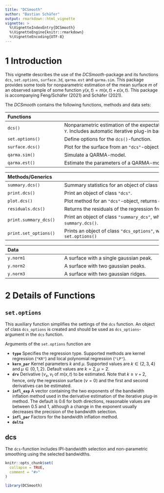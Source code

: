 ```yaml
---
title: "DCSmooth"
author: "Bastian Schäfer"
output: rmarkdown::html_vignette
vignette: >
  %\VignetteIndexEntry{DCSmooth}
  %\VignetteEngine{knitr::rmarkdown}
  %\VignetteEncoding{UTF-8}
---
```


# 1 Introduction

This vignette describes the use of the *DCSmooth*-package and its functions 
`dcs`, `set.options`, `surface.3d`, `qarma.est` and `qarma.sim`. This package
provides some tools for nonparametric estimation of the mean surface $m$ of an
observed sample of some function $y(x, t) = m(x, t) + \varepsilon(x, t)$. This 
package is accompanying Feng/Schäfer (2021) and Schäfer (2021).

The *DCSmooth* contains the following functions, methods and data sets:

| <span style="display: inline-block; width:170px">Functions</span>|<span style="display: inline-block; width:500px"> </span>|
|:-------------------|:--------------------------------------------------------|
| `dcs()`            | Nonparametric estimation of the expectation function of a matrix `Y`. Includes automatic iterative plug-in bandwidth selection.          |
| `set.options()`    | Define options for the `dcs()`-function.                |
| `surface.dcs()`    | Plot for the surface from an `"dcs"`-object.            |
| `qarma.sim()`      | Simulate a QARMA-model.                                 |
| `qarma.est()`      | Estimate the parameters of a QARMA-model.               |

| <span style="display: inline-block; width:170px">Methods/Generics</span>|<span style="display: inline-block; width:500px"> </span>|
|:-------------------|:--------------------------------------------------------|
| `summary.dcs()`    | Summary statistics for an object of class `"dcs"`.      |
| `print.dcs()`      | Print an object of class `"dcs"`.                       |
| `plot.dcs()`       | Plot method for an `"dcs"`-object, returns contour plot.|
| `residuals.dcs()`  | Returns the residuals of the regression from an `"dcs"`-object.|
| `print.summary_dcs()`| Print an object of class `"summary_dcs"`, which inherits from `summary.dcs()`.|
| `print.set_options()`| Prints an object of class `"dcs_options"`, which inherits from `set.options()` |

| <span style="display: inline-block; width:170px">Data</span>|<span style="display: inline-block; width:510px"> </span>|
|:-------------------|:--------------------------------------------------------|
| `y.norm1`          |  A surface with a single gaussian peak.                 |
| `y.norm2`          |  A surface with two gaussian peaks.                     |
| `y.norm3`          |  A surface with two gaussian ridges.                    |


# 2 Details of Functions

## `set.options`
This auxiliary function simplifies the settings of the `dcs` function. An object
of class `dcs_options` is created and should be used as `dcs_options`-argument 
in the `dcs` function.

Arguments of the `set.options` function are

* **`type`** Specifies the regression type. Supported methods are kernel regression (`"KR"`) and local polynomial regression (`"LP"`).
* **`kern_par`** Kernel parameters $k$ and $\mu$. Supported values are $k \in \{2, 3, 4\}$ and $\mu \in \{0, 1, 2\}$. Default values are $k = 2, \mu = 2$.
* **`drv`** Derivative $(\nu_x, \nu_t$ of $m(x,t)$ to be estimated. Note that $k \geq \nu + 2$, hence, only the regression surface ($\nu = 0$) and the first and second derivatives can be estimated.
* **`infl_exp`** A vector containing the two exponents of the bandwidth inflation method used in the derivative estimation of the iterative plug-in method. The default is 0.6 for both directions,  reasonable values are between 0.5 and 1, although a change in the exponent usually decreases the precision of the bandwidth selection.
* **`infl_par`** Factors for the bandwidth inflation method.
* **`delta`** 






## dcs
The `dcs`-function includes IPI-bandwidth selection and non-parametric smoothing 
using the selected bandwidths. 


```r
knitr::opts_chunk$set(
  collapse = TRUE,
  comment = "#>"
)
```

```r
library(DCSmooth)
```
